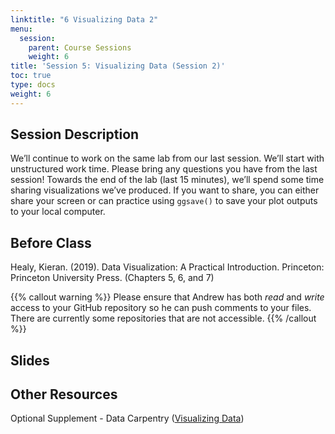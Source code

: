 ```yaml
---
linktitle: "6 Visualizing Data 2"
menu:
  session:
    parent: Course Sessions
    weight: 6
title: 'Session 5: Visualizing Data (Session 2)'
toc: true
type: docs
weight: 6
---
```


## Session Description

We'll continue to work on the same lab from our last session. We'll start with unstructured work time. Please bring any questions you have from the last session! Towards the end of the lab (last 15 minutes), we'll spend some time sharing visualizations we've produced. If you want to share, you can either share your screen or can practice using `ggsave()` to save your plot outputs to your local computer.

## Before Class

Healy, Kieran. (2019). Data Visualization: A Practical Introduction. Princeton: Princeton University Press. (Chapters  5, 6, and 7)

{{% callout warning %}}
Please ensure that Andrew has both *read* and *write* access to your GitHub repository so he can push comments to your files. There are currently some repositories that are not accessible.
{{% /callout %}}

## Slides

## Other Resources

Optional Supplement - Data Carpentry ([Visualizing Data](https://datacarpentry.org/R-ecology-lesson/04-visualization-ggplot2.html))